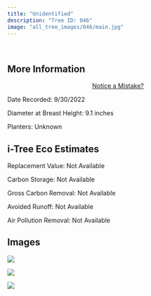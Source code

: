 ```yaml
---
title: "Unidentified"
description: "Tree ID: 046"
image: "all_tree_images/046/main.jpg"
---
```


<br>

## **More Information**
::: column-margin
<center><a class="button" href="https://forms.gle/W6f5nwYxrM33hF4f7">Notice a Mistake?</a></center>
:::


Date Recorded:  9/30/2022

Diameter at Breast Height:  9.1  inches

Planters:  Unknown

## **i-Tree Eco Estimates**


 Replacement Value: Not Available

 Carbon Storage: Not Available

 Gross Carbon Removal: Not Available

 Avoided Runoff: Not Available

 Air Pollution Removal: Not Available

## **Images**


 ![](all_tree_images/046/IMG_6483.jpg)

 ![](all_tree_images/046/IMG_6484.jpg)

 ![](all_tree_images/046/main.jpg)
